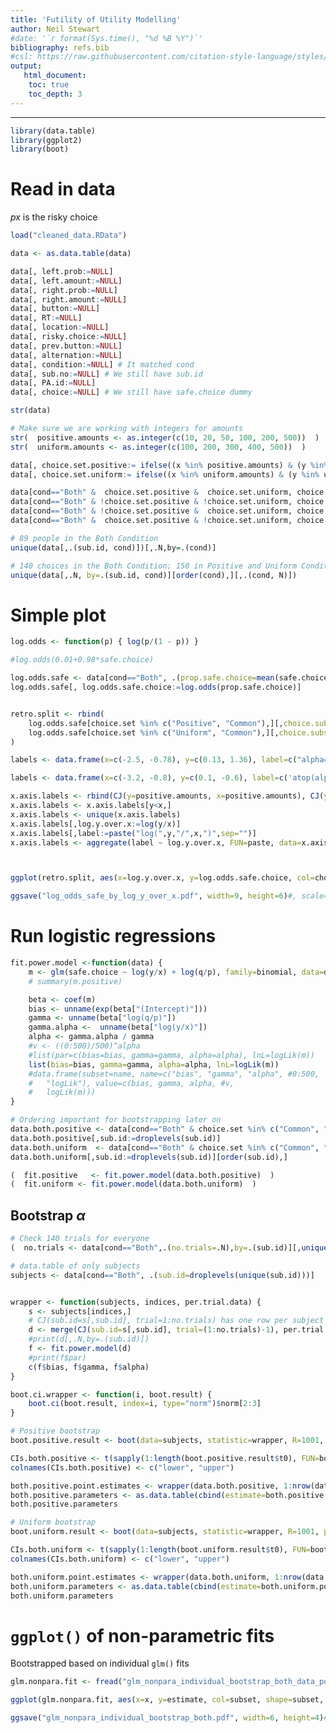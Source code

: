```yaml
---
title: 'Futility of Utility Modelling'
author: Neil Stewart
#date: '`r format(Sys.time(), "%d %B %Y")`'
bibliography: refs.bib
#csl: https://raw.githubusercontent.com/citation-style-language/styles/master/apa.csl
output: 
   html_document:
    toc: true
    toc_depth: 3 
---
```


---

```r
library(data.table)
library(ggplot2)
library(boot)
```

# Read in data

$px$ is the risky choice



```r
load("cleaned_data.RData")

data <- as.data.table(data)

data[, left.prob:=NULL]
data[, left.amount:=NULL]
data[, right.prob:=NULL]
data[, right.amount:=NULL]
data[, button:=NULL]
data[, RT:=NULL]
data[, location:=NULL]
data[, risky.choice:=NULL]
data[, prev.button:=NULL]
data[, alternation:=NULL]
data[, condition:=NULL] # It matched cond
data[, sub.no:=NULL] # We still have sub.id
data[, PA.id:=NULL]
data[, choice:=NULL] # We still have safe.choice dummy

str(data)
```


```r
# Make sure we are working with integers for amounts
str(  positive.amounts <- as.integer(c(10, 20, 50, 100, 200, 500))  )
str(  uniform.amounts <- as.integer(c(100, 200, 300, 400, 500))  )

data[, choice.set.positive:= ifelse((x %in% positive.amounts) & (y %in% positive.amounts), 1L, 0L)]
data[, choice.set.uniform:= ifelse((x %in% uniform.amounts) & (y %in% uniform.amounts), 1L, 0L)]

data[cond=="Both" &  choice.set.positive &  choice.set.uniform, choice.set:="Common"]
data[cond=="Both" & !choice.set.positive & !choice.set.uniform, choice.set:="Unique"]
data[cond=="Both" & !choice.set.positive &  choice.set.uniform, choice.set:="Uniform"]
data[cond=="Both" &  choice.set.positive & !choice.set.uniform, choice.set:="Positive"]
```


```r
# 89 people in the Both Condition
unique(data[,.(sub.id, cond)])[,.N,by=.(cond)]

# 140 choices in the Both Condition; 150 in Positive and Uniform Conditions
unique(data[,.N, by=.(sub.id, cond)][order(cond),][,.(cond, N)])
```

# Simple plot 

```r
log.odds <- function(p) { log(p/(1 - p)) }

#log.odds(0.01+0.98*safe.choice)

log.odds.safe <- data[cond=="Both", .(prop.safe.choice=mean(safe.choice)), by=.(log.y.over.x=log(y/x), choice.set, y, x)][order(log.y.over.x, choice.set),]
log.odds.safe[, log.odds.safe.choice:=log.odds(prop.safe.choice)]


retro.split <- rbind(
 	log.odds.safe[choice.set %in% c("Positive", "Common"),][,choice.subset:="Positive"],
 	log.odds.safe[choice.set %in% c("Uniform", "Common"),][,choice.subset:="Uniform"]
)

labels <- data.frame(x=c(-2.5, -0.78), y=c(0.13, 1.36), label=c("alpha==0.62 95\\% CI[0.54-0.70]", "alpha=0.94 95\\% CI[0.78-1.10]"))

labels <- data.frame(x=c(-3.2, -0.8), y=c(0.1, -0.6), label=c('atop(alpha[Positive]==0.62*",",95*"%"~CI~bgroup("[",0.54-"0.70","]"))', 'atop(alpha[Uniform]==0.94*",",95*"%"~CI~bgroup("[",0.78-"1.10","]"))'), choice.subset=c("Positive", "Uniform"))

x.axis.labels <- rbind(CJ(y=positive.amounts, x=positive.amounts), CJ(y=uniform.amounts, x=uniform.amounts))
x.axis.labels <- x.axis.labels[y<x,]
x.axis.labels <- unique(x.axis.labels)
x.axis.labels[,log.y.over.x:=log(y/x)]
x.axis.labels[,label:=paste("log(",y,"/",x,")",sep="")]
x.axis.labels <- aggregate(label ~ log.y.over.x, FUN=paste, data=x.axis.labels, collapse="\n")



ggplot(retro.split, aes(x=log.y.over.x, y=log.odds.safe.choice, col=choice.subset, shape=choice.subset)) + geom_point(size=2) + geom_smooth(method="lm", se=FALSE) + labs(col="Choice Set", shape="Choice Set", x=expression(log(y/x))) + geom_text(data=labels, mapping=aes(x=x, y=y, label=label,col=choice.subset, shape=NULL), parse=TRUE, show.legend=FALSE) + ylab(expression(log*bgroup("[",over(P(Safe),1-P(Safe)),"]"))) + scale_x_continuous(breaks=x.axis.labels$log.y.over.x, labels=x.axis.labels$label) + theme_classic() + theme(axis.text.x=element_text(angle=90, hjust=0, vjust=0.5)) + scale_color_brewer(palette="Dark2")

ggsave("log_odds_safe_by_log_y_over_x.pdf", width=9, height=6)#, scale=0.5)
```

# Run logistic regressions

```r

fit.power.model <-function(data) {
	m <- glm(safe.choice ~ log(y/x) + log(q/p), family=binomial, data=data)
	# summary(m.positive)

	beta <- coef(m)
	bias <- unname(exp(beta["(Intercept)"]))
	gamma <- unname(beta["log(q/p)"])
	gamma.alpha <-  unname(beta["log(y/x)"])
	alpha <- gamma.alpha / gamma
	#v <- ((0:500)/500)^alpha
	#list(par=c(bias=bias, gamma=gamma, alpha=alpha), lnL=logLik(m))
	list(bias=bias, gamma=gamma, alpha=alpha, lnL=logLik(m))
	#data.frame(subset=name, name=c("bias", "gamma", "alpha", #0:500, 
	#	"logLik"), value=c(bias, gamma, alpha, #v,
	#	logLik(m)))
}

# Ordering important for bootstrapping later on
data.both.positive <- data[cond=="Both" & choice.set %in% c("Common", "Positive")][order(sub.id),]
data.both.positive[,sub.id:=droplevels(sub.id)]
data.both.uniform  <- data[cond=="Both" & choice.set %in% c("Common", "Uniform")][order(sub.id),]
data.both.uniform[,sub.id:=droplevels(sub.id)][order(sub.id),]

(  fit.positive   <- fit.power.model(data.both.positive)  )
(  fit.uniform <- fit.power.model(data.both.uniform)  )
```

## Bootstrap $\alpha$

```r
# Check 140 trials for everyone
(  no.trials <- data[cond=="Both",.(no.trials=.N),by=.(sub.id)][,unique(no.trials)]  )

# data.table of only subjects
subjects <- data[cond=="Both", .(sub.id=droplevels(unique(sub.id)))]


wrapper <- function(subjects, indices, per.trial.data) {
	s <- subjects[indices,]
	# CJ(sub.id=s[,sub.id], trial=1:no.trials) has one row per subject per trial with sub.id and trial columns. Merging it with per.trial.data 
	d <- merge(CJ(sub.id=s[,sub.id], trial=(1:no.trials)-1), per.trial.data)
	#print(d[,.N,by=.(sub.id)])
	f <- fit.power.model(d)
	#print(f$par)
	c(f$bias, f$gamma, f$alpha)
}

boot.ci.wrapper <- function(i, boot.result) {
	boot.ci(boot.result, index=i, type="norm")$norm[2:3]
}

# Positive bootstrap
boot.positive.result <- boot(data=subjects, statistic=wrapper, R=1001, per.trial.data=data.both.positive, parallel="multicore", ncpus=23)

CIs.both.positive <- t(sapply(1:length(boot.positive.result$t0), FUN=boot.ci.wrapper, boot.result=boot.positive.result))
colnames(CIs.both.positive) <- c("lower", "upper")

both.positive.point.estimates <- wrapper(data.both.positive, 1:nrow(data.both.positive), per.trial.data=data.both.positive)
both.positive.parameters <- as.data.table(cbind(estimate=both.positive.point.estimates, CIs.both.positive))
both.positive.parameters

# Uniform bootstrap
boot.uniform.result <- boot(data=subjects, statistic=wrapper, R=1001, per.trial.data=data.both.uniform, parallel="multicore", ncpus=23)

CIs.both.uniform <- t(sapply(1:length(boot.uniform.result$t0), FUN=boot.ci.wrapper, boot.result=boot.uniform.result))
colnames(CIs.both.uniform) <- c("lower", "upper")

both.uniform.point.estimates <- wrapper(data.both.uniform, 1:nrow(data.both.uniform), per.trial.data=data.both.uniform)
both.uniform.parameters <- as.data.table(cbind(estimate=both.uniform.point.estimates, CIs.both.uniform))
both.uniform.parameters
```


# `ggplot()` of non-parametric fits

Bootstrapped based on individual `glm()` fits

```r
glm.nonpara.fit <- fread("glm_nonpara_individual_bootstrap_both_data_points.csv")

ggplot(glm.nonpara.fit, aes(x=x, y=estimate, col=subset, shape=subset, ymin=lower.CI, ymax=upper.CI)) + geom_line() + geom_linerange() + geom_point(size=3) + labs(x="Amount / £", y="Utility", col="Choice Subset", shape="Choice Subset") + theme_classic() + scale_color_brewer(palette = "Dark2") # + geom_line(data=power.functions.data, aes(x=x, y=utility, ymin=NULL, ymax=NULL, col=subset)) 

ggsave("glm_nonpara_individual_bootstrap_both.pdf", width=6, height=4)#, scale=0.5)

```


